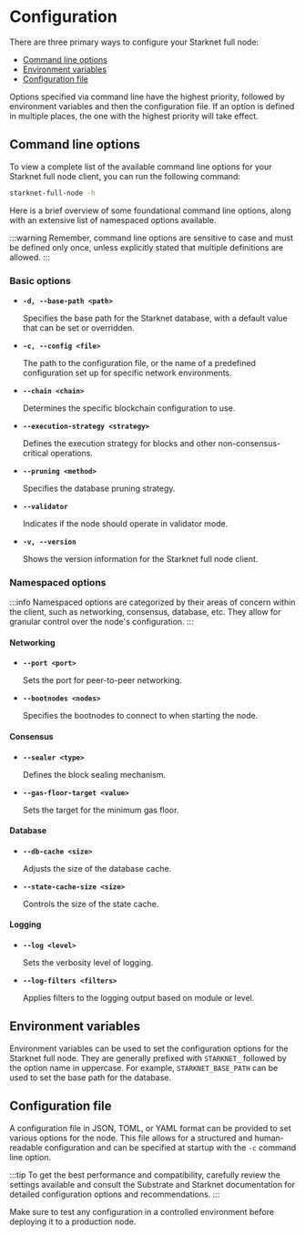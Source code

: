 
# Configuration

There are three primary ways to configure your Starknet full node:

- [Command line options](#command-line-options)
- [Environment variables](#environment-variables)
- [Configuration file](#configuration-file)

<Callout type="info" emoji="ℹ️">
  Options specified via command line have the highest priority, followed by environment variables and then the configuration file. If an option is defined in multiple places, the one with the highest priority will take effect.
</Callout>

## Command line options

To view a complete list of the available command line options for your Starknet full node client, you can run the following command:

```bash
starknet-full-node -h
```

Here is a brief overview of some foundational command line options, along with an extensive list of namespaced options available.

:::warning
Remember, command line options are sensitive to case and must be defined only once, unless explicitly stated that multiple definitions are allowed.
:::

### Basic options

- **`-d, --base-path <path>`**

  Specifies the base path for the Starknet database, with a default value that can be set or overridden.

- **`-c, --config <file>`**

  The path to the configuration file, or the name of a predefined configuration set up for specific network environments.

- **`--chain <chain>`**

  Determines the specific blockchain configuration to use.

- **`--execution-strategy <strategy>`**

  Defines the execution strategy for blocks and other non-consensus-critical operations.

- **`--pruning <method>`**

  Specifies the database pruning strategy.

- **`--validator`**

  Indicates if the node should operate in validator mode.

- **`-v, --version`**

  Shows the version information for the Starknet full node client.

### Namespaced options

:::info
Namespaced options are categorized by their areas of concern within the client, such as networking, consensus, database, etc. They allow for granular control over the node's configuration.
:::

#### Networking

- **`--port <port>`**

  Sets the port for peer-to-peer networking.

- **`--bootnodes <nodes>`**

  Specifies the bootnodes to connect to when starting the node.

#### Consensus

- **`--sealer <type>`**

  Defines the block sealing mechanism.

- **`--gas-floor-target <value>`**

  Sets the target for the minimum gas floor.

#### Database

- **`--db-cache <size>`**

  Adjusts the size of the database cache.

- **`--state-cache-size <size>`**

  Controls the size of the state cache.

#### Logging

- **`--log <level>`**

  Sets the verbosity level of logging.

- **`--log-filters <filters>`**

  Applies filters to the logging output based on module or level.

## Environment variables

Environment variables can be used to set the configuration options for the Starknet full node. They are generally prefixed with `STARKNET_` followed by the option name in uppercase. For example, `STARKNET_BASE_PATH` can be used to set the base path for the database.

## Configuration file

A configuration file in JSON, TOML, or YAML format can be provided to set various options for the node. This file allows for a structured and human-readable configuration and can be specified at startup with the `-c` command line option.

:::tip
To get the best performance and compatibility, carefully review the settings available and consult the Substrate and Starknet documentation for detailed configuration options and recommendations.
:::

Make sure to test any configuration in a controlled environment before deploying it to a production node.